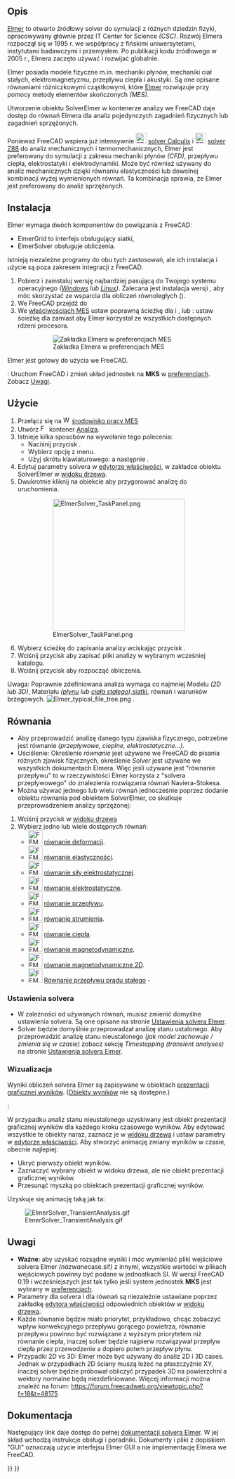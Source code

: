 <languages/>

{{Docnav
|[[FEM_SolverCalculixCcxtools/pl|Solver CalculiX]]
|[[FEM_SolverMystran/pl|Solver Mystran]]
|[[FEM_Workbench/pl|środowisko pracy MES]]
|IconL=FEM_SolverCalculixCcxtools.svg
|IconR=FEM_SolverMystran.svg
|IconC=Workbench_FEM.svg
}}

{{GuiCommand/pl
|Name=FEM SolverElmer
|Name/pl=MES: Solver Elmer
|MenuLocation=Solver → Solver Elmer
|Workbenches=[[FEM_Workbench/pl|MES]]
|Shortcut={{KEY|S}} {{KEY|E}}
|SeeAlso=[[FEM_SolverElmer_SolverSettings/pl|Konfiguracja solvera Elmer]], [[FEM_SolverCalculixCcxtools/pl|Narzędzia CalculiX]], [[FEM_SolverZ88/pl|Solver Z88]], [[FEM_tutorial/pl|Poradnik MES]]
}}

<span id="Description"></span>
==Opis==

[https://www.elmerfem.org Elmer] to otwarto źródłowy solver do symulacji z różnych dziedzin fizyki, opracowywany głównie przez IT Center for Science ''(CSC)''. Rozwój Elmera rozpoczął się w 1995 r. we współpracy z fińskimi uniwersytetami, instytutami badawczymi i przemysłem. Po publikacji kodu źródłowego w 2005 r., Elmera zaczęto używać i rozwijać globalnie.

Elmer posiada modele fizyczne m.in. mechaniki płynów, mechaniki ciał stałych, elektromagnetyzmu, przepływu ciepła i akustyki. Są one opisane równaniami różniczkowymi cząstkowymi, które [https://www.csc.fi/web/elmer Elmer] rozwiązuje przy pomocy metody elementów skończonych ''(MES)''.

Utworzenie obiektu SolverElmer w kontenerze analizy we FreeCAD daje dostęp do równań Elmera dla analiz pojedynczych zagadnień fizycznych lub zagadnień sprzężonych.

Ponieważ FreeCAD wspiera już intensywnie [[Image:FEM_SolverCalculiX.svg|24px|link=FEM_SolverCalculixCcxtools/pl]] [[FEM_SolverCalculixCcxtools/pl|solver Calculix]] i [[Image:FEM_SolverZ88.svg|24px|link=FEM_SolverZ88/pl]] [[FEM_SolverZ88/pl|solver Z88]] do analiz mechanicznych i termomechanicznych, Elmer jest preferowany do symulacji z zakresu mechaniki płynów ''(CFD)'', przepływu ciepła, elektrostatyki i elektrodynamiki. Może być również używany do analiz mechanicznych dzięki równaniu elastyczności lub dowolnej kombinacji wyżej wymienionych równań. Ta kombinacja sprawia, że Elmer jest preferowany do analiz sprzężonych.

<span id="Installation"></span>
==Instalacja==

Elmer wymaga dwóch komponentów do powiązania z FreeCADː
* ElmerGrid to interfejs obsługujący siatki,
* ElmerSolver obsługuje obliczenia.
Istnieją niezależne programy do obu tych zastosowań, ale ich instalacja i użycie są poza zakresem integracji z FreeCAD.

# Pobierz i zainstaluj wersję najbardziej pasującą do Twojego systemu operacyjnego ''([https://www.nic.funet.fi/pub/sci/physics/elmer/bin/windows/ Windows] lub [https://www.nic.funet.fi/pub/sci/physics/elmer/bin/linux/Readme1st.txt Linux])''. Zalecana jest instalacja wersji {{incode|mpi}}, aby móc skorzystać ze wsparcia dla obliczeń równoległych ({{Version/pl|0.21}}).
# We FreeCAD przejdź do {{MenuCommand|Edycja → Preferencje ... → MES → Elmer}}
# We [[FEM_Preferences/pl#Elmer|właściwościach MES]] ustaw poprawną ścieżkę dla {{incode|ElmerGrid}} i {{incode|ElmerSolver}}, lub {{VersionPlus/pl|0.21}}: ustaw ścieżkę dla {{incode|ElmerSolver_mpi}} zamiast {{incode|ElmerSolver}} aby Elmer korzystał ze wszystkich dostępnych rdzeni procesora.
#: [[Image:Preferences-ElmerPath.png|Zakładka Elmera w preferencjach MES]]
#: {{Caption|Menu dialogowe Elmera pokazujące pola do zlokalizowania ważnych plików wykonywalnych Elmera dla systemu Windows}}

Elmer jest gotowy do użycia we FreeCAD.

{{VersionMinus/pl|0.19}}: Uruchom FreeCAD i zmień układ jednostek na '''MKS''' w [[Preferences_Editor/pl#Ogólne_2|preferencjach]]. Zobacz [[#Uwagi|Uwagi]].

<span id="Usage"></span>
==Użycie==

# Przełącz się na [[Image:Workbench_FEM.svg|16px]] [[FEM_Workbench/pl|środowisko pracy MES]]
# Utwórz [[Image:FEM_Analysis.svg|16px]] kontener [[FEM_Analysis/pl|Analiza]].
# Istnieje kilka sposobów na wywołanie tego polecenia:
#* Naciśnij przycisk {{Button|[[Image:FEM_SolverElmer.svg|16px]] [[FEM_SolverElmer/pl|Solver Elmer]]}}.
#* Wybierz opcję {{MenuCommand|Rozwiąż → [[Image:FEM_SolverElmer.svg|16px]] Solver Elmer}} z menu.
#* Użyj skrótu klawiaturowego: {{KEY|S}} a następnie {{KEY|E}}.
# Edytuj parametry solvera w [[Property_editor/pl|edytorze właściwości]], w zakładce {{Button|Dane}} obiektu SolverElmer w [[Tree_view/pl|widoku drzewa]].
# Dwukrotnie kliknij na obiekcie {{KEY|[[Image:FEM_SolverElmer.svg|16px]] SolverElmer}} aby przygorować analizę do uruchomienia.
#: [[Image:ElmerSolver TaskPanel.png|300px]]
#: {{Caption|Okno dialogowe do uruchomienia analizy przy pomocy solvera Elmer.}}
# Wybierz ścieżkę do zapisania analizy wciskając przycisk {{Button|...}}.
# Wciśnij przycisk {{Button|Zapisz}} aby zapisać pliki analizy w wybranym wcześniej katalogu.
# Wciśnij przycisk {{Button|Uruchom}} aby rozpocząć obliczenia.

Uwaga: Poprawnie zdefiniowana analiza wymaga co najmniej Modelu ''(2D lub 3D)'', Materiału ''([[FEM_MaterialFluid/pl|płynu]] lub [[FEM_MaterialSolid/pl|ciała stałego]])'',[[FEM_MeshGmshFromShape|siatki]], równań i  warunków brzegowych.
[[Image:Elmer typical file tree.png]]
{{Caption|Przykład [[Tree_view/pl|widoku drzewa]] po dodaniu solvera Elmer}}.

<span id="Equations"></span>
==Równania==

* Aby przeprowadzić analizę danego typu zjawiska fizycznego, potrzebne jest równanie ''(przepływowe, cieplne, elektrostatyczne...)''.
* Uściślenie: Określenie ''równanie'' jest używane we FreeCAD do pisania różnych zjawisk fizycznych, określenie ''Solver'' jest używane we wszystkich dokumentach Elmera. Więc jeśli używane jest "równanie przepływu" to w rzeczywistości Elmer korzysta z "solvera przepływowego" do znalezienia rozwiązania równań Naviera-Stokesa.
* Można używać jednego lub wielu równań jednocześnie poprzez dodanie obiektu równania pod obiektem SolverElmer, co skutkuje przeprowadzeniem analizy sprzężonej:

# Wciśnij przycisk {{KEY|[[Image:FEM_SolverElmer.svg|22px]] SolverElmer}} w [[Tree_view/pl|widoku drzewa]]
# Wybierz jedno lub wiele dostępnych równań:
#* [[Image:FEM_EquationDeformation.svg|32px]] [[FEM_EquationDeformation/pl|równanie deformacji]].
#* [[Image:FEM_EquationElasticity.svg|32px]] [[FEM_EquationElasticity/pl|równanie elastyczności]].
#* [[Image:FEM_EquationElectricforce.svg|32px]] [[FEM_EquationElectricforce/pl|równanie siły elektrostatycznej]].
#* [[Image:FEM_EquationElectrostatic.svg|32px]] [[FEM_EquationElectrostatic/pl|równanie elektrostatyczne]].
#* [[Image:FEM_EquationFlow.svg|32px]] [[FEM_EquationFlow/pl|równanie przepływu]].
#* [[Image:FEM_EquationFlux.svg|32px]] [[FEM_EquationFlux/pl|równanie strumienia]].
#* [[Image:FEM_EquationHeat.svg|32px]] [[FEM_EquationHeat/pl|równanie ciepła]].
#* [[Image:FEM_EquationMagnetodynamic.svg|32px]] [[FEM_EquationMagnetodynamic/pl|równanie magnetodynamiczne]].
#* [[Image:FEM_EquationMagnetodynamic2D.svg|32px]] [[FEM_EquationMagnetodynamic2D/pl|równanie magnetodynamiczne 2D]].
#* [[Image:FEM_EquationStaticCurrent.svg|32px]] [[FEM_EquationStaticCurrent/pl|Równanie przepływu prądu stałego]] - {{Version/pl|1.1}}

<span id="Solver_Settings"></span>
===Ustawienia solvera===

* W zależności od używanych równań, musisz zmienić domyślne ustawienia solvera. Są one opisane na stronie [[FEM_SolverElmer_SolverSettings/pl|Ustawienia solvera Elmer]].
* Solver będzie domyślnie przeprowadzał analizę stanu ustalonego. Aby przeprowadzić analizę stanu nieustalonego ''(jak model zachowuje / zmienia się w czasie)'' zobacz sekcję ''Timestepping (transient analyses)'' na stronie [[FEM_SolverElmer_SolverSettings/pl#Timestepping_(transient_analyses)|Ustawienia solvera Elmer]].

<span id="Visualization"></span>
===Wizualizacja===

Wyniki obliczeń solvera Elmer są zapisywane w obiektach [[FEM_PostPipelineFromResult/pl|prezentacji graficznej wyników]]. ([[FEM_ResultShow/pl|Obiekty wyników]] nie są dostępne.)

{{Version/pl|0.21}}:

W przypadku analiz stanu nieustalonego uzyskiwany jest obiekt prezentacji graficznej wyników dla każdego kroku czasowego wyników. Aby edytować wszystkie te obiekty naraz, zaznacz je w [[Tree_view/pl|widoku drzewa]] i ustaw parametry w [[Property_editor/pl|edytorze właściwości]].
Aby stworzyć animację zmiany wyników w czasie, obecnie najlepiej:
* Ukryć pierwszy obiekt wyników.
* Zaznaczyć wybrany obiekt w widoku drzewa, ale nie obiekt prezentacji graficznej wyników.
* Przesunąć myszką po obiektach prezentacji graficznej wyników.

Uzyskuje się animację taką jak ta:

[[Image:ElmerSolver_TransientAnalysis.gif]]

<span id="Notes"></span>
==Uwagi==

* '''Ważne''': aby uzyskać rozsądne wyniki i móc wymieniać pliki wejściowe solvera Elmer ''(nazwane ''case.sif'')'' z innymi, wszystkie wartości w plikach wejściowych powinny być podane w jednostkach SI. W wersji FreeCAD 0.19 i wcześniejszych jest tak tylko jeśli system jednostek '''MKS''' jest wybrany w [[Preferences_Editor/pl#Ogólne_2|preferencjach]].
* Parametry dla solvera i dla równań są niezależnie ustawiane poprzez zakładkę {{KEY|Dane}} [[Property_editor/pl|edytora właściwości]] odpowiednich obiektów w [[Tree_view/pl|widoku drzewa]].
* Każde równanie będzie miało priorytet, przykładowo, chcąc zobaczyć wpływ konwekcyjnego przepływu gorącego powietrza, równanie przepływu powinno być rozwiązane z wyższym priorytetem niż równanie ciepła, inaczej solver będzie najpierw rozwiązywał przepływ ciepła przez przewodzenie a dopiero potem przepływ płynu.
* Przypadki 2D vs 3D: Elmer może być używany do analiz 2D i 3D cases. Jednak w przypadkach 2D ściany muszą leżeć na płaszczyźnie XY, inaczej solver będzie próbował obliczyć przypadek 3D na powierzchni a wektory normalne będą niezdefiniowane. Więcej informacji można znaleźć na forum: https://forum.freecadweb.org/viewtopic.php?f=18&t=48175

<span id="Documentation"></span>
==Dokumentacja==

Następujący link daje dostęp do pełnej [https://www.nic.funet.fi/pub/sci/physics/elmer/doc/ dokumentacji solvera Elmer]. W jej skład wchodzą instrukcje obsługi i poradniki. Dokumenty i pliki z dopiskiem "GUI" oznaczają użycie interfejsu Elmer GUI a nie implementację Elmera we FreeCAD.


{{Docnav
|[[FEM_SolverCalculixCcxtools/pl|Solver CalculiX]]
|[[FEM_SolverMystran/pl|Solver Mystran]]
|[[FEM_Workbench/pl|środowisko pracy MES]]
|IconL=FEM_SolverCalculixCcxtools.svg
|IconR=FEM_SolverMystran.svg
|IconC=Workbench_FEM.svg
}}

{{FEM Tools navi{{#translation:}}}}
{{Userdocnavi{{#translation:}}}}